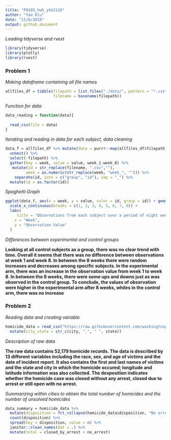 ```yaml
---
title: "P8105_hw5_ykk2116"
author: "Yaa Klu"
date: "11/6/2018"
output: github_document
---
```


_Loading tidyverse and rvest_

```r
library(tidyverse)
library(plotly)
library(rvest)
```


### Problem 1


_Making dataframe containing all file names_

```r
allfiles_df = tibble(filepath = list.files("./data/", pattern = "*.csv", full.names = TRUE),
                     filename = basename(filepath))
```


_Function for data_

```r
data_reading = function(data){
  
  read_csv(file = data)
}
```


_Iterating and reading in data for each subject, data cleaning_

```r
data_f = allfiles_df %>% mutate(data = purrr::map(allfiles_df$filepath, data_reading)) %>%
  unnest() %>% 
  select(-filepath) %>%
  gather(key = week, value = value, week_1:week_8) %>%
   mutate(id = str_replace(filename, ".csv",""),
         week = as.numeric(str_replace(week, "week_", ""))) %>%
    separate(id, into = c("group", "id"), sep = "_") %>% 
  mutate(id = as.factor(id))  
``` 

_Spaghetti Graph_

```r
ggplot(data_f, aes(x = week, y = value, color = id, group = id)) + geom_point() + geom_line() + facet_grid(~group) +
  scale_x_continuous(breaks = c(1, 2, 3, 4, 5, 6, 7, 8)) +
  labs(
     title = "Observations from each subject over a period of eight weeks",
    x = "Week",
    y = "Observation Value"
  )
```

_Differences between experimental and control groups_

**Looking at all control subjects as a group, there was no clear trend with time. Overall it seems that there was no difference between observations at week 1 and week 8. In between the 8 weeks there were random increases and decreases among specific subjects. In the experimental arm, there was an increase in the observation value from week 1 to week 8. In between the 8 weeks, there were some ups and downs just as was observed in the control group. To conclude, the values of observation were higher in the experimental arm after 8 weeks, whiles in the control arm, there was no increase**



### Problem 2

_Reading data and creating variable_


```r
homicide_data = read_csv("https://raw.githubusercontent.com/washingtonpost/data-homicides/master/homicide-data.csv", col_names = TRUE) %>% 
  mutate(city_state = str_c(city, ",", " ", state))
```

_Description of raw data_

**The raw data contains 52,179 homicide records. The data is described by 13 different variables including the race, sex, and age of victims and the date of incident report. It also contains the first and last names of victims and the state and city in which the homicide occured; longitude and latitude information was also collected. The desposition indicates whether the homicide case was closed without any arrest, closed due to arrest or still open with no arrest.**

_Summarizing within cities to obtain the total number of homicides and the number of unsolved homicides_

```r
data_summary = homicide_data %>% 
  mutate(disposition = fct_collapse(homicide_data$disposition, "No arrest" = c("Closed without arrest","Open/No arrest"))) %>% group_by(city_state) %>% 
  count(disposition) %>% 
  spread(key = disposition, value = n) %>% 
  janitor::clean_names(dat = .) %>% 
  mutate(total = closed_by_arrest + no_arrest)
```


 

